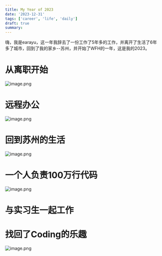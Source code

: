 ```yaml
---
title: My Year of 2023
date: '2023-12-31'
tags: ['career', 'life', 'daily']
draft: true
summary:
---
```


嗨，我是earayu，这一年我辞去了一份工作了5年多的工作，并离开了生活了6年多了城市，回到了我的家乡--苏州，并开始了WFH的一年，这是我的2023。 <a name="GUVHH"></a>

# 从离职开始
![image.png](/assets/daily/motorcycle202301.png)

# 远程办公
![image.png](/assets/daily/desktop202301.png)

# 回到苏州的生活
![image.png](/assets/daily/lifeinsuzhou2023.png)

# 一个人负责100万行代码
![image.png](/assets/daily/WeScaleLOC2023.png)

# 与实习生一起工作

# 找回了Coding的乐趣
![image.png](/assets/daily/contribution2023.png)
